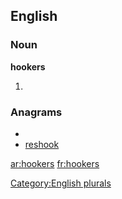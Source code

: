 ==English==

===Noun===
'''hookers'''

# {{plural of|[[hooker]]}}

===Anagrams===
* {{alphagram|ehkoors}}
* [[reshook#English|reshook]]

[[Category:English plurals]]

[[ar:hookers]]
[[fr:hookers]]